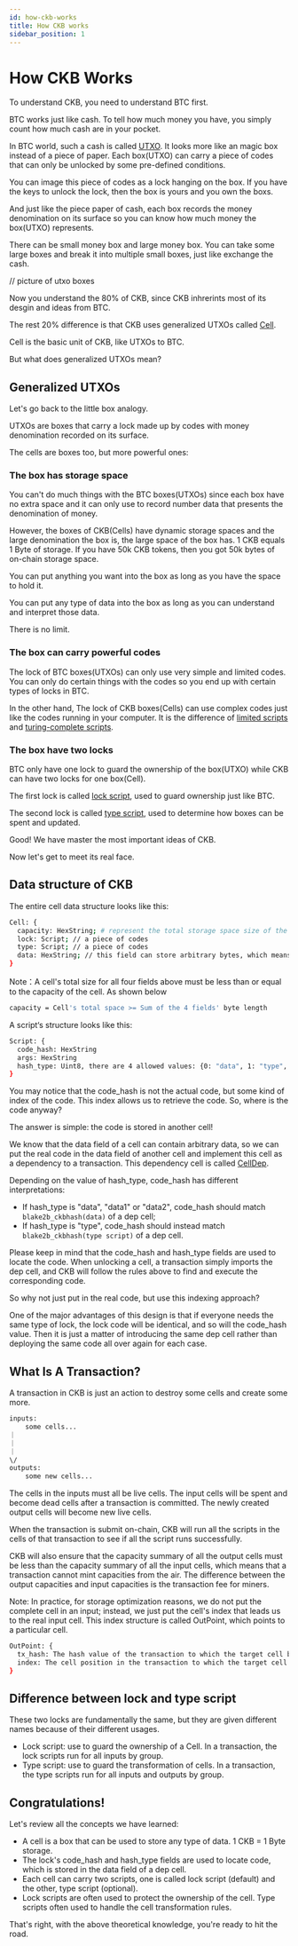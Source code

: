 ```yaml
---
id: how-ckb-works
title: How CKB works
sidebar_position: 1 
---
```


# How CKB Works

To understand CKB, you need to understand BTC first. 

BTC works just like cash. To tell how much money you have, you simply count how much cash are in your pocket. 

In BTC world, such a cash is called [UTXO](/docs/concentps/UTXO). It looks more like an magic box instead of a piece of paper. Each box(UTXO) can carry a piece of codes that can only be unlocked by some pre-defined conditions. 

You can image this piece of codes as a lock hanging on the box. If you have the keys to unlock the lock, then the box is yours and you own the boxs. 

And just like the piece paper of cash, each box records the money denomination on its surface so you can know how much money the box(UTXO) represents. 

There can be small money box and large money box. You can take some large boxes and break it into multiple small boxes, just like exchange the cash.

// picture of utxo boxes

Now you understand the 80% of CKB, since CKB inhrerints most of its desgin and ideas from BTC. 

The rest 20% difference is that CKB uses generalized UTXOs called [Cell](/docs/concepts/cell-model).

Cell is the basic unit of CKB, like UTXOs to BTC. 

But what does generalized UTXOs mean?

## Generalized UTXOs

Let's go back to the little box analogy. 

UTXOs are boxes that carry a lock made up by codes with money denomination recorded on its surface. 

The cells are boxes too, but more powerful ones:

### The box has storage space 

You can't do much things with the BTC boxes(UTXOs) since each box have no extra space and it can only use to record number data that presents the denomination of money. 

However, the boxes of CKB(Cells) have dynamic storage spaces and the large denomination the box is, the large space of the box has. 1 CKB equals 1 Byte of storage. If you have 50k CKB tokens, then you got 50k bytes of on-chain storage space. 

You can put anything you want into the box as long as you have the space to hold it.

You can put any type of data into the box as long as you can understand and interpret those data. 

There is no limit.

### The box can carry powerful codes

The lock of BTC boxes(UTXOs) can only use very simple and limited codes. You can only do certain things with the codes so you end up with certain types of locks in BTC. 

In the other hand, The lock of CKB boxes(Cells) can use complex codes just like the codes running in your computer. It is the difference of [limited scripts](https://en.bitcoin.it/wiki/Script) and [turing-complete scripts](/docs/concepts/script).

### The box have two locks

BTC only have one lock to guard the ownership of the box(UTXO) while CKB can have two locks for one box(Cell). 

The first lock is called [lock script](/docs/concepts/lock-script), used to guard ownership just like BTC.

The second lock is called [type script](/docs/concepts/type-script), used to determine how boxes can be spent and updated.

Good! We have master the most important ideas of CKB. 

Now let's get to meet its real face.

## Data structure of CKB

The entire cell data structure looks like this:

```sh
Cell: {
  capacity: HexString; # represent the total storage space size of the cell. The basic unit for capcaity is shannon, 1 CKB equals 10**8 shannon.
  lock: Script; // a piece of codes 
  type: Script; // a piece of codes
  data: HexString; // this field can store arbitrary bytes, which means any type of data 
}
```

Note：A cell's total size for all four fields above must be less than or equal to the capacity of the cell. As shown below

```sh
capacity = Cell's total space >= Sum of the 4 fields' byte length
```

A script‘s structure looks like this:

```sh 
Script: {
  code_hash: HexString
  args: HexString
  hash_type: Uint8, there are 4 allowed values: {0: "data", 1: "type", 2: "data1"i, 3: "data2"}
}
```
You may notice that the code_hash is not the actual code, but some kind of index of the code. This index allows us to retrieve the code. So, where is the code anyway?

The answer is simple: the code is stored in another cell!

We know that the data field of a cell can contain arbitrary data, so we can put the real code in the data field of another cell and implement this cell as a dependency to a transaction. This dependency cell is called [CellDep](/docs/concepts/celldep).

Depending on the value of hash_type, code_hash has different interpretations:

- If hash_type is "data", "data1" or "data2", code_hash should match `blake2b_ckbhash(data)` of a dep cell;
- If hash_type is "type", code_hash should instead match `blake2b_ckbhash(type script)` of a dep cell.

Please keep in mind that the code_hash and hash_type fields are used to locate the code. When unlocking a cell, a transaction simply imports the dep cell, and CKB will follow the rules above to find and execute the corresponding code.

So why not just put in the real code, but use this indexing approach?

One of the major advantages of this design is that if everyone needs the same type of lock, the lock code will be identical, and so will the code_hash value. Then it is just a matter of introducing the same dep cell rather than deploying the same code all over again for each case.

## What Is A Transaction?

A transaction in CKB is just an action to destroy some cells and create some more.

```sh
inputs:
    some cells...
｜
｜
｜
\/
outputs:
    some new cells...
```

The cells in the inputs must all be live cells. The input cells will be spent and become dead cells after a transaction is committed. The newly created output cells will become new live cells.

When the transaction is submit on-chain, CKB will run all the scripts in the cells of that transaction to see if all the script runs successfully.

CKB will also ensure that the capacity summary of all the output cells must be less than the capacity summary of all the input cells, which means that a transaction cannot mint capacities from the air. The difference between the output capacities and input capacities is the transaction fee for miners.

Note: In practice, for storage optimization reasons, we do not put the complete cell in an input; instead, we just put the cell's index that leads us to the real input cell. This index structure is called OutPoint, which points to a particular cell.

```sh 
OutPoint: {
  tx_hash: The hash value of the transaction to which the target cell belongs
  index: The cell position in the transaction to which the target cell belongs
}
```

## Difference between lock and type script

These two locks are fundamentally the same, but they are given different names because of their different usages.

- Lock script: use to guard the ownership of a Cell. In a transaction, the lock scripts run for all inputs by group.
- Type script: use to guard the transformation of cells. In a transaction, the type scripts run for all inputs and outputs by group.

## Congratulations!

Let's review all the concepts we have learned:

- A cell is a box that can be used to store any type of data. 1 CKB = 1 Byte storage.
- The lock's code_hash and hash_type fields are used to locate code, which is stored in the data field of a dep cell.
- Each cell can carry two scripts, one is called lock script (default) and the other, type script (optional).
- Lock scripts are often used to protect the ownership of the cell. Type scripts often used to handle the cell transformation rules.

That's right, with the above theoretical knowledge, you're ready to hit the road.

